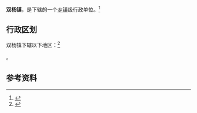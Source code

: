 {{中国乡级行政区|37/03/02/116/000}}

'''双杨镇'''，是{{PRC admin/fullname|37/03/02/116/000|3}}下辖的一个[[乡镇|乡镇]]级行政单位。<ref>{{PRC admin/ref sgc|{{PRC admin/parent|37/03/02/116/000}}}}</ref>

== 行政区划 ==

双杨镇下辖以下地区：<ref>{{PRC admin/ref sgc|37/03/02/116/000}}</ref>

{{PRC admin/children|37/03/02/116/000}}。

== 参考资料 ==

{{reflist}}

{{行政区划小作品}}
{{PRC admin/navcat|37/03/02/116/000}}